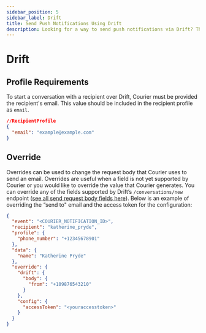 ```yaml
---
sidebar_position: 5
sidebar_label: Drift 
title: Send Push Notifications Using Drift
description: Looking for a way to send push notifications via Drift? This step-by-step tutorial will show you how to integrate Drift's API the easy way.
---
```


# Drift

## Profile Requirements

To start a conversation with a recipient over Drift, Courier must be provided the recipient's email. This value should be included in the recipient profile as `email`.

```json title=JSON
//RecipientProfile
{
  "email": "example@example.com"
}
```

## Override

Overrides can be used to change the request body that Courier uses to send an email. Overrides are useful when a field is not yet supported by Courier or you would like to override the value that Courier generates. You can override any of the fields supported by Drift’s `/conversations/new` endpoint ([see all send request body fields here](https://devdocs.drift.com/docs/creating-a-conversation)). Below is an example of overriding the “send to" email and the access token for the configuration:

```json title=JSON
{
  "event": "<COURIER_NOTIFICATION_ID>",
  "recipient": "katherine_pryde",
  "profile": {
    "phone_number": "+12345678901"
  },
  "data": {
    "name": "Katherine Pryde"
  },
  "override": {
    "drift": {
      "body": {
        "from": "+109876543210"
      }
    },
    "config": {
      "accessToken": "<youraccesstoken>"
    }
  }
}
```
